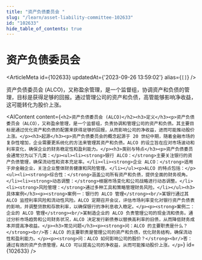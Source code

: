 ```yaml
---
title: "资产负债委员会 "
slug: "/learn/asset-liability-committee-102633"
id: "102633"
hide_table_of_contents: true
---
```



# 资产负债委员会 

<ArticleMeta id={102633} updatedAt={'2023-09-26 13:59:02'} alias={`[]`} />
<div className='border-solid border-b border-t-0 my-4 border-[var(--ifm-color-gray-300)]' />

资产负债委员会 (ALCO)，又称盈余管理，是一个监督组，协调资产和负债的管理，目标是获得足够的回报。通过管理公司的资产和负债，高管能够影响净收益，这可能转化为股价上涨。

<AIContent content={`<h2>资产负债委员会 (ALCO)</h2><h3>定义</h3><p>资产负债委员会（ALCO），又称盈余管理，是一个监督组，负责协调和管理公司的资产和负债。其主要目标是通过优化资产和负债的配置来获得足够的回报，从而影响公司的净收益，进而可能推动股价上涨。</p><h3>起源</h3><p>资产负债委员会的概念起源于 20 世纪中期，随着金融市场的复杂性增加，企业需要更系统化的方法来管理其资产和负债。ALCO 的设立旨在应对市场波动和利率变化，确保企业的财务稳定性和盈利能力。</p><h3>类别与特点</h3><p>资产负债委员会通常分为以下几类：</p><ul><li><strong>银行 ALCO：</strong>主要关注银行的资产负债管理，确保流动性和资本充足率。</li><li><strong>企业 ALCO：</strong>适用于非金融企业，关注企业整体财务健康和风险管理。</li></ul><p>ALCO 的特点包括：</p><ul><li><strong>综合性：</strong>涵盖公司所有资产和负债，提供全面的财务视角。</li><li><strong>动态调整：</strong>根据市场变化和公司战略进行动态调整。</li><li><strong>风险管理：</strong>通过多种工具和策略管理财务风险。</li></ul><h3>具体案例</h3><p><strong>案例一：银行的 ALCO 管理</strong><br/>某银行通过其 ALCO 监控利率风险和流动性风险。ALCO 定期召开会议，评估市场利率变化对银行资产负债表的影响，并调整贷款和存款利率，以确保银行的净利息收入稳定。</p><p><strong>案例二：企业的 ALCO 管理</strong><br/>某制造企业的 ALCO 负责管理公司的现金流和债务。通过分析市场趋势和公司财务状况，ALCO 决定发行新债券以替换高利率的旧债，从而降低财务成本并提高净收益。</p><h3>常见问题</h3><p><strong>问：ALCO 的主要职责是什么？</strong><br/>答：ALCO 的主要职责是管理公司的资产和负债，优化财务结构，确保流动性和盈利能力。</p><p><strong>问：ALCO 如何影响公司的股价？</strong><br/>答：通过有效的资产负债管理，ALCO 可以提高公司的净收益，从而可能推动股价上涨。</p>`} id={102633} />
